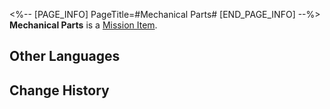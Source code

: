 <%-- [PAGE_INFO]
PageTitle=#Mechanical Parts#
[END_PAGE_INFO] --%>
{{Item Infobox
|id          = 140119
|image       = Item Mechanical Parts.png
|type        = Mission Item
|invCategory = Missions
|rarity      = 3
|effect      = 
|description = Common mechanical parts used everywhere.
}}
{{Description|''"The prospectors say this is the specialty of corners and gaps. It kinda makes sense..."''}}
'''Mechanical Parts''' is a [[Mission Item]].

==Other Languages==
{{Other Languages
|en   = Mechanical Parts
|zhs  = 机械零件
|zht  = 機械零件
|ja   = 機械のパーツ
|ko   = 기계 부속품
|es   = Componentes mecánicos
|fr   = Pièces mécaniques
|ru   = Механическая деталь
|th   = ชิ้นส่วนเครื่องจักร
|vi   = Linh Kiện Máy Móc
|de   = Mechanische Teile
|id   = Suku Cadang Mekanik
|pt   = Peças Mecânicas
}}

==Change History==
{{Change History|1.0}}